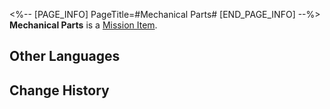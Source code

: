 <%-- [PAGE_INFO]
PageTitle=#Mechanical Parts#
[END_PAGE_INFO] --%>
{{Item Infobox
|id          = 140119
|image       = Item Mechanical Parts.png
|type        = Mission Item
|invCategory = Missions
|rarity      = 3
|effect      = 
|description = Common mechanical parts used everywhere.
}}
{{Description|''"The prospectors say this is the specialty of corners and gaps. It kinda makes sense..."''}}
'''Mechanical Parts''' is a [[Mission Item]].

==Other Languages==
{{Other Languages
|en   = Mechanical Parts
|zhs  = 机械零件
|zht  = 機械零件
|ja   = 機械のパーツ
|ko   = 기계 부속품
|es   = Componentes mecánicos
|fr   = Pièces mécaniques
|ru   = Механическая деталь
|th   = ชิ้นส่วนเครื่องจักร
|vi   = Linh Kiện Máy Móc
|de   = Mechanische Teile
|id   = Suku Cadang Mekanik
|pt   = Peças Mecânicas
}}

==Change History==
{{Change History|1.0}}